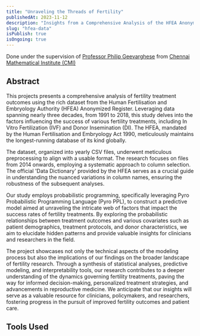 ```yaml
---
title: "Unraveling the Threads of Fertility"
publishedAt: 2023-11-12
description: "Insights from a Comprehensive Analysis of the HFEA Anonymized Register Data"
slug: "hfea-data"
isPublish: true
isOngoing: true
---
```


Done under the supervision of [Professor Philip Geevarghese](https://www.cmi.ac.in/~gphilip/) from [Chennai Mathematical Institute (CMI)](https://www.cmi.ac.in)

## Abstract

This projects presents a comprehensive analysis of fertility treatment outcomes using the rich dataset from the Human Fertilisation and Embryology Authority (HFEA) Anonymized Register. Leveraging data spanning nearly three decades, from 1991 to 2018, this study delves into the factors influencing the success of various fertility treatments, including In Vitro Fertilization (IVF) and Donor Insemination (DI). The HFEA, mandated by the Human Fertilisation and Embryology Act 1990, meticulously maintains the longest-running database of its kind globally.

The dataset, organized into yearly CSV files, underwent meticulous preprocessing to align with a usable format. The research focuses on files from 2014 onwards, employing a systematic approach to column selection. The official 'Data Dictionary' provided by the HFEA serves as a crucial guide in understanding the nuanced variations in column names, ensuring the robustness of the subsequent analyses.

Our study employs probabilistic programming, specifically leveraging Pyro Probabilistic Programming Language (Pyro PPL), to construct a predictive model aimed at unraveling the intricate web of factors that impact the success rates of fertility treatments. By exploring the probabilistic relationships between treatment outcomes and various covariates such as patient demographics, treatment protocols, and donor characteristics, we aim to elucidate hidden patterns and provide valuable insights for clinicians and researchers in the field.

The project showcases not only the technical aspects of the modeling process but also the implications of our findings on the broader landscape of fertility research. Through a synthesis of statistical analyses, predictive modeling, and interpretability tools, our research contributes to a deeper understanding of the dynamics governing fertility treatments, paving the way for informed decision-making, personalized treatment strategies, and advancements in reproductive medicine. We anticipate that our insights will serve as a valuable resource for clinicians, policymakers, and researchers, fostering progress in the pursuit of improved fertility outcomes and patient care.

## Tools Used
